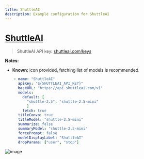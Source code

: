 ```yaml
---
title: ShuttleAI
description: Example configuration for ShuttleAI
---
```


# [ShuttleAI](https://shuttleai.com/)

> ShuttleAI API key: [shuttleai.com/keys](https://shuttleai.com/keys)

**Notes:**

- **Known:** icon provided, fetching list of models is recommended.

```yaml
    - name: "ShuttleAI"
      apiKey: "${SHUTTLEAI_API_KEY}"
      baseURL: "https://api.shuttleai.com/v1"
      models:
        default: [
          "shuttle-2.5", "shuttle-2.5-mini"
          ]
        fetch: true
      titleConvo: true
      titleModel: "shuttle-2.5-mini"
      summarize: false
      summaryModel: "shuttle-2.5-mini"
      forcePrompt: false
      modelDisplayLabel: "ShuttleAI"
      dropParams: ["user", "stop"]
```

![image](https://github.com/danny-avila/LibreChat/assets/32828263/a694e6d0-5663-4c89-92b5-887742dca876)
